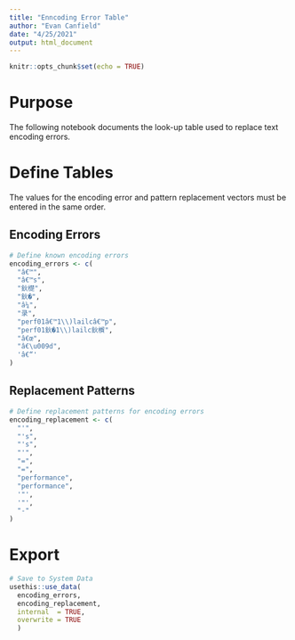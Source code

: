 ```yaml
---
title: "Enncoding Error Table"
author: "Evan Canfield"
date: "4/25/2021"
output: html_document
---
```


```r
knitr::opts_chunk$set(echo = TRUE)
```

# Purpose
The following notebook documents the look-up table used to replace text encoding errors.

# Define Tables
The values for the encoding error and pattern replacement vectors must be entered in the same order.

## Encoding Errors
```r
# Define known encoding errors
encoding_errors <- c(
  "â€™", 
  "â€™s",
  "鈥檚", 
  "鈥�", 
  "â¼", 
  "录", 
  "perf01â€™1\\)lailcâ€™p", 
  "perf01鈥�1\\)lailc鈥橮",
  "â€œ",
  "â€\u009d",
  'â€“'
)

```

## Replacement Patterns
```r
# Define replacement patterns for encoding errors
encoding_replacement <- c(
  "'",  
  "'s", 
  "'s", 
  "'", 
  "=", 
  "=",
  "performance", 
  "performance",
  '"',
  '"',
  "-"
)
```

# Export
```r
# Save to System Data
usethis::use_data(
  encoding_errors,
  encoding_replacement,
  internal  = TRUE,
  overwrite = TRUE
  )
```

